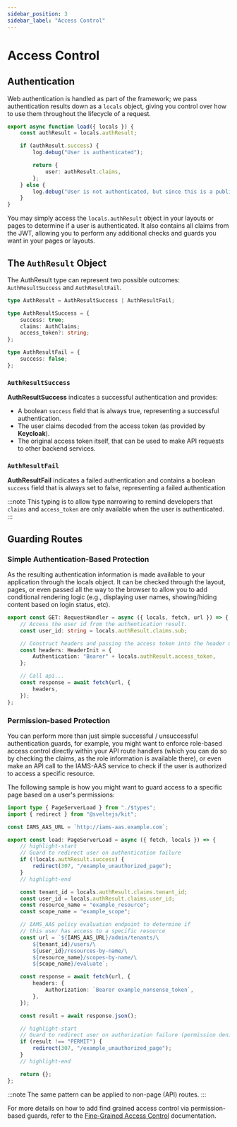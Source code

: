 ```yaml
---
sidebar_position: 3
sidebar_label: "Access Control"
---
```


# Access Control

## Authentication

Web authentication is handled as part of the framework; we pass authentication results down as a `locals` object, giving
you control over how to use them throughout the lifecycle of a request.

```typescript title="+layout.server.ts"
export async function load({ locals }) {
	const authResult = locals.authResult;

	if (authResult.success) {
		log.debug("User is authenticated");

		return {
			user: authResult.claims,
		};
	} else {
		log.debug("User is not authenticated, but since this is a public route, we allow the user anyway");
	}
}
```

You may simply access the `locals.authResult` object in your layouts or pages to determine if a user is authenticated.
It also contains all claims from the JWT, allowing you to perform any additional checks and guards you want in your
pages or layouts.

## The `AuthResult` Object

The AuthResult type can represent two possible outcomes: `AuthResultSuccess` and `AuthResultFail`.

```typescript title="auth.ts"
type AuthResult = AuthResultSuccess | AuthResultFail;

type AuthResultSuccess = {
	success: true;
	claims: AuthClaims;
	access_token?: string;
};

type AuthResultFail = {
	success: false;
};
```

### `AuthResultSuccess`

**AuthResultSuccess** indicates a successful authentication and provides:

-   A boolean `success` field that is always true, representing a successful authentication.
-   The user claims decoded from the access token (as provided by **Keycloak**).
-   The original access token itself, that can be used to make API requests to other backend services.

### `AuthResultFail`

**AuthResultFail** indicates a failed authentication and contains a boolean `success` field that is always set to false,
representing a failed authentication

:::note
This typing is to allow type narrowing to remind developers that `claims` and `access_token` are only available when
the user is authenticated.
:::

## Guarding Routes

### Simple Authentication-Based Protection

As the resulting authentication information is made available to your application through the locals object. It can
be checked through the layout, pages, or even passed all the way to the browser to allow you to add conditional
rendering logic (e.g., displaying user names, showing/hiding content based on login status, etc).

```typescript title="+server.ts"
export const GET: RequestHandler = async ({ locals, fetch, url }) => {
	// Access the user id from the authentication result.
	const user_id: string = locals.authResult.claims.sub;

	// Construct headers and passing the access token into the header using the result.
	const headers: HeaderInit = {
		Authentication: "Bearer" + locals.authResult.access_token,
	};

	// Call api...
	const response = await fetch(url, {
		headers,
	});
};
```

### Permission-based Protection

You can perform more than just simple successful / unsuccessful authentication guards, for example, you might want to
enforce role-based access control directly within your API route handlers (which you can do so by checking the claims,
as the role information is available there), or even make an API call to the IAMS-AAS service to check if the user
is authorized to access a specific resource.

The following sample is how you might want to guard access to a specific page based on a user's permissions:

```typescript title="+page.server.ts"
import type { PageServerLoad } from "./$types";
import { redirect } from "@sveltejs/kit";

const IAMS_AAS_URL = `http://iams-aas.example.com`;

export const load: PageServerLoad = async ({ fetch, locals }) => {
	// highlight-start
	// Guard to redirect user on authentication failure
	if (!locals.authResult.success) {
		redirect(307, "/example_unauthorized_page");
	}
	// highlight-end

	const tenant_id = locals.authResult.claims.tenant_id;
	const user_id = locals.authResult.claims.user_id;
	const resource_name = "example_resource";
	const scope_name = "example_scope";

	// IAMS_AAS policy evaluation endpoint to determine if
	// this user has access to a specific resource
	const url = `${IAMS_AAS_URL}/admin/tenants/\
		${tenant_id}/users/\
		${user_id}/resources-by-name/\
		${resource_name}/scopes-by-name/\
		${scope_name}/evaluate`;

	const response = await fetch(url, {
		headers: {
			Authorization: `Bearer example_nonsense_token`,
		},
	});

	const result = await response.json();

	// highlight-start
	// Guard to redirect user on authorization failure (permission denied)
	if (result !== "PERMIT") {
		redirect(307, "/example_unauthorized_page");
	}
	// highlight-end

	return {};
};
```

:::note
The same pattern can be applied to non-page (API) routes.
:::

For more details on how to add find grained access control via permission-based guards, refer to the
[Fine-Grained Access Control](../../iams/development/authorization/fine-grained-access-control.mdx)
documentation.
